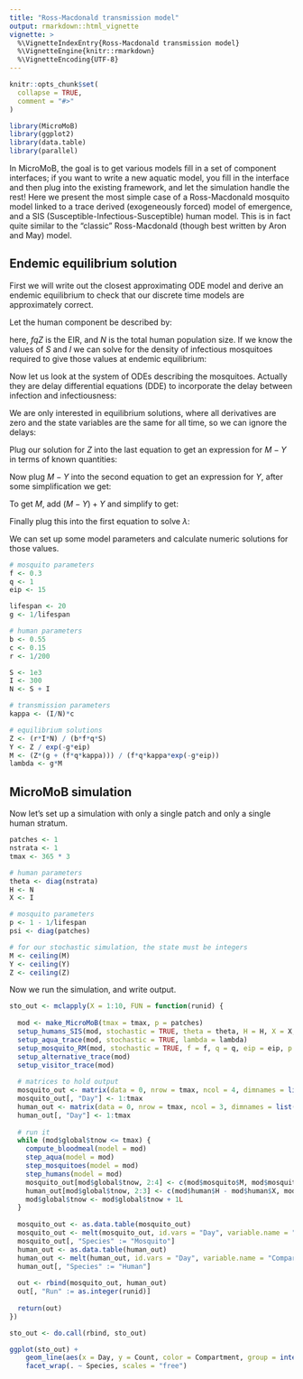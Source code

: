 ```yaml
---
title: "Ross-Macdonald transmission model"
output: rmarkdown::html_vignette
vignette: >
  %\VignetteIndexEntry{Ross-Macdonald transmission model}
  %\VignetteEngine{knitr::rmarkdown}
  %\VignetteEncoding{UTF-8}
---
```


```r
knitr::opts_chunk$set(
  collapse = TRUE,
  comment = "#>"
)
```

```r
library(MicroMoB)
library(ggplot2)
library(data.table)
library(parallel)
```

In MicroMoB, the goal is to get various models fill in a set of component interfaces;
if you want to write a new aquatic model, you fill in the interface and then plug
into the existing framework, and let the simulation handle the rest! Here we
present the most simple case of a Ross-Macdonald mosquito model linked to a
trace derived (exogeneously forced) model of emergence, and a SIS (Susceptible-Infectious-Susceptible)
human model. This is in fact quite similar to the "classic" Ross-Macdonald
(though best written by Aron and May) model.

## Endemic equilibrium solution

First we will write out the closest approximating ODE model and derive an endemic
equilibrium to check that our discrete time models are approximately correct.

Let the human component be described by:

\begin{equation}
\dot{S} = -b fqZ (1/N) S + rI \\
\dot{I} = b fqZ (1/N) S - rI
\end{equation}

here, $fqZ$ is the EIR, and $N$ is the total human population size. If we know
the values of $S$ and $I$ we can solve for the density of infectious mosquitoes
required to give those values at endemic equilibrium:

\begin{equation}
  Z = \frac{rIN}{bfqS}
\end{equation}

Now let us look at the system of ODEs describing the mosquitoes. Actually they are
delay differential equations (DDE) to incorporate the delay between infection and
infectiousness:

\begin{equation}
  \dot{M} = \lambda - gM \\
  \dot{Y} = fq\kappa (M-Y) - gY \\
  \dot{Z} = fq\kappa_{t-EIP} (M_{t-EIP} - Y_{t-EIP}) e^{-gEIP} - gZ
\end{equation}

We are only interested in equilibrium solutions, where all derivatives are zero
and the state variables are the same for all time, so we can ignore the delays:

\begin{equation}
  0 = \lambda - gM \\
  0 = fq\kappa (M-Y) - gY \\
  0 = fq\kappa (M - Y) e^{-gEIP} - gZ
\end{equation}

Plug our solution for $Z$ into the last equation to get an expression for $M-Y$ in
terms of known quantities:

\begin{equation}
M-Y = \frac{gZ}{fq\kappa e^{-gEIP}}
\end{equation}

Now plug $M-Y$ into the second equation to get an expression for $Y$, after some
simplification we get:

\begin{equation}
  Y = \frac{Z}{e^{-gEIP}}
\end{equation}

To get $M$, add $(M-Y) + Y$ and simplify to get:

\begin{equation}
M = \frac{Z(g + fq\kappa)}{fq\kappa e^{-gEIP}}
\end{equation}

Finally plug this into the first equation to solve $\lambda$:

\begin{equation}
  \lambda = g \left( \frac{Z(g + fq\kappa)}{fq\kappa e^{-gEIP}} \right)
\end{equation}

We can set up some model parameters and calculate numeric solutions for those values.

```R
# mosquito parameters
f <- 0.3
q <- 1
eip <- 15

lifespan <- 20
g <- 1/lifespan

# human parameters
b <- 0.55
c <- 0.15
r <- 1/200

S <- 1e3
I <- 300
N <- S + I

# transmission parameters
kappa <- (I/N)*c

# equilibrium solutions
Z <- (r*I*N) / (b*f*q*S)
Y <- Z / exp(-g*eip)
M <- (Z*(g + (f*q*kappa))) / (f*q*kappa*exp(-g*eip))
lambda <- g*M
```

## MicroMoB simulation

Now let's set up a simulation with only a single patch and only a single human stratum.

```R
patches <- 1
nstrata <- 1
tmax <- 365 * 3

# human parameters
theta <- diag(nstrata)
H <- N
X <- I

# mosquito parameters
p <- 1 - 1/lifespan
psi <- diag(patches)

# for our stochastic simulation, the state must be integers
M <- ceiling(M)
Y <- ceiling(Y)
Z <- ceiling(Z)
```

Now we run the simulation, and write output.

```R
sto_out <- mclapply(X = 1:10, FUN = function(runid) {
  
  mod <- make_MicroMoB(tmax = tmax, p = patches)
  setup_humans_SIS(mod, stochastic = TRUE, theta = theta, H = H, X = X, b = b, c = c, r = r)
  setup_aqua_trace(mod, stochastic = TRUE, lambda = lambda)
  setup_mosquito_RM(mod, stochastic = TRUE, f = f, q = q, eip = eip, p = p, psi = psi, M = M, Y = Y, Z = Z)
  setup_alternative_trace(mod)
  setup_visitor_trace(mod)
  
  # matrices to hold output
  mosquito_out <- matrix(data = 0, nrow = tmax, ncol = 4, dimnames = list(NULL, c("Day", "M", "Y", "Z")))
  mosquito_out[, "Day"] <- 1:tmax
  human_out <- matrix(data = 0, nrow = tmax, ncol = 3, dimnames = list(NULL, c("Day", "S", "I")))
  human_out[, "Day"] <- 1:tmax
  
  # run it
  while (mod$global$tnow <= tmax) {
    compute_bloodmeal(model = mod)
    step_aqua(model = mod)
    step_mosquitoes(model = mod)
    step_humans(model = mod)
    mosquito_out[mod$global$tnow, 2:4] <- c(mod$mosquito$M, mod$mosquito$Y, mod$mosquito$Z)
    human_out[mod$global$tnow, 2:3] <- c(mod$human$H - mod$human$X, mod$human$X)
    mod$global$tnow <- mod$global$tnow + 1L
  }
  
  mosquito_out <- as.data.table(mosquito_out)
  mosquito_out <- melt(mosquito_out, id.vars = "Day", variable.name = "Compartment", value.name = "Count")
  mosquito_out[, "Species" := "Mosquito"]
  human_out <- as.data.table(human_out)
  human_out <- melt(human_out, id.vars = "Day", variable.name = "Compartment", value.name = "Count")
  human_out[, "Species" := "Human"]
  
  out <- rbind(mosquito_out, human_out)
  out[, "Run" := as.integer(runid)]
  
  return(out)
})

sto_out <- do.call(rbind, sto_out)

ggplot(sto_out) +
    geom_line(aes(x = Day, y = Count, color = Compartment, group = interaction(Run, Compartment)), alpha = 0.35) +
    facet_wrap(. ~ Species, scales = "free")
```
